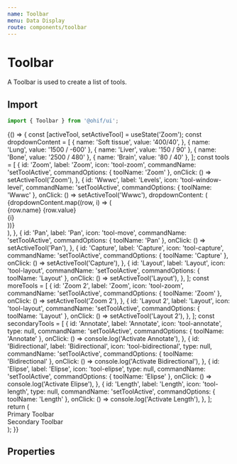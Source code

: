 ```yaml
---
name: Toolbar
menu: Data Display
route: components/toolbar
---
```



# Toolbar

A Toolbar is used to create a list of tools.

## Import

```javascript
import { Toolbar } from '@ohif/ui';
```

<Playground>
  {() => {
    const [activeTool, setActiveTool] = useState('Zoom');
    const dropdownContent = [
      {
        name: 'Soft tissue',
        value: '400/40',
      },
      { name: 'Lung', value: '1500 / -600' },
      { name: 'Liver', value: '150 / 90' },
      { name: 'Bone', value: '2500 / 480' },
      { name: 'Brain', value: '80 / 40' },
    ];
    const tools = [
      {
        id: 'Zoom',
        label: 'Zoom',
        icon: 'tool-zoom',
        commandName: 'setToolActive',
        commandOptions: { toolName: 'Zoom' },
        onClick: () => setActiveTool('Zoom'),
      },
      {
        id: 'Wwwc',
        label: 'Levels',
        icon: 'tool-window-level',
        commandName: 'setToolActive',
        commandOptions: { toolName: 'Wwwc' },
        onClick: () => setActiveTool('Wwwc'),
        dropdownContent: (
          <div>
            {dropdownContent.map((row, i) => (
              <div
                key={i}
                className="flex justify-between py-2 px-3 hover:bg-secondary-dark cursor-pointer"
              >
                <div>
                  <span className="text-base text-white">{row.name}</span>
                  <span className="text-base text-primary-light ml-3">
                    {row.value}
                  </span>
                </div>
                <span className="text-base text-primary-active ml-4">{i}</span>
              </div>
            ))}
          </div>
        ),
      },
      {
        id: 'Pan',
        label: 'Pan',
        icon: 'tool-move',
        commandName: 'setToolActive',
        commandOptions: { toolName: 'Pan' },
        onClick: () => setActiveTool('Pan'),
      },
      {
        id: 'Capture',
        label: 'Capture',
        icon: 'tool-capture',
        commandName: 'setToolActive',
        commandOptions: { toolName: 'Capture' },
        onClick: () => setActiveTool('Capture'),
      },
      {
        id: 'Layout',
        label: 'Layout',
        icon: 'tool-layout',
        commandName: 'setToolActive',
        commandOptions: { toolName: 'Layout' },
        onClick: () => setActiveTool('Layout'),
      },
    ];
    const moreTools = [
      {
        id: 'Zoom 2',
        label: 'Zoom',
        icon: 'tool-zoom',
        commandName: 'setToolActive',
        commandOptions: { toolName: 'Zoom' },
        onClick: () => setActiveTool('Zoom 2'),
      },
      {
        id: 'Layout 2',
        label: 'Layout',
        icon: 'tool-layout',
        commandName: 'setToolActive',
        commandOptions: { toolName: 'Layout' },
        onClick: () => setActiveTool('Layout 2'),
      },
    ];
    const secondaryTools = [
      {
        id: 'Annotate',
        label: 'Annotate',
        icon: 'tool-annotate',
        type: null,
        commandName: 'setToolActive',
        commandOptions: { toolName: 'Annotate' },
        onClick: () => console.log('Activate Annotate'),
      },
      {
        id: 'Bidirectional',
        label: 'Bidirectional',
        icon: 'tool-bidirectional',
        type: null,
        commandName: 'setToolActive',
        commandOptions: { toolName: 'Bidirectional' },
        onClick: () => console.log('Activate Bidirectional'),
      },
      {
        id: 'Elipse',
        label: 'Elipse',
        icon: 'tool-elipse',
        type: null,
        commandName: 'setToolActive',
        commandOptions: { toolName: 'Elipse' },
        onClick: () => console.log('Activate Elipse'),
      },
      {
        id: 'Length',
        label: 'Length',
        icon: 'tool-length',
        type: null,
        commandName: 'setToolActive',
        commandOptions: { toolName: 'Length' },
        onClick: () => console.log('Activate Length'),
      },
    ];
    return (
      <div className="py-10 px-4 flex flex-col justify-center">
        <div className="mb-4">
          <Typography className="mb-2">Primary Toolbar</Typography>
          <Toolbar
            moreTools={moreTools}
            activeTool={activeTool}
            tools={tools}
          />
        </div>
        <div>
          <Typography className="mb-2">Secondary Toolbar</Typography>
          <Toolbar tools={secondaryTools} type="secondary" />
        </div>
      </div>
    );
  }}
</Playground>

## Properties

<Props of={Toolbar} />

